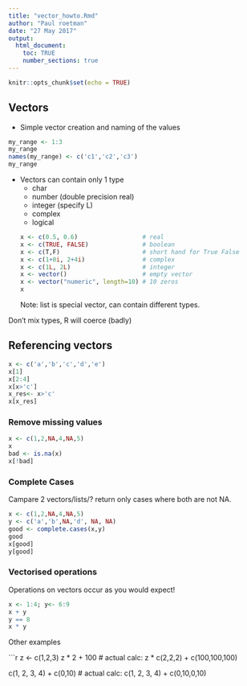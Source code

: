 ```yaml
---
title: "vector_howto.Rmd"
author: "Paul roetman"
date: "27 May 2017"
output: 
  html_document:
    toc: TRUE
    number_sections: true
---
```


```r
knitr::opts_chunk$set(echo = TRUE)
```

## Vectors

* Simple vector creation and naming of the values

```r
my_range <- 1:3
my_range
names(my_range) <- c('c1','c2','c3')
my_range
```

* Vectors can contain only 1 type
    * char
    * number  (double precision real)
    * integer (specify L)
    * complex
    * logical
```r
x <- c(0.5, 0.6)                  # real
x <- c(TRUE, FALSE)               # boolean
x <- c(T,F)                       # short hand for True False
x <- c(1+0i, 2+4i)                # complex 
x <- c(1L, 2L)                    # integer
x <- vector()                     # empty vector
x <- vector("numeric", length=10) # 10 zeros
x
```
Note: list is special vector, can contain different types.

Don't mix types, R will coerce (badly)

## Referencing vectors

```r
x <- c('a','b','c','d','e')
x[1]
x[2:4]
x[x>'c']
x_res<- x>'c'
x[x_res]
```

### Remove missing values

```r
x <- c(1,2,NA,4,NA,5)
x
bad <- is.na(x)
x[!bad]
```

### Complete Cases
Campare 2 vectors/lists/? return only cases where both are not NA.

```r
x <- c(1,2,NA,4,NA,5)
y <- c('a','b',NA,'d', NA, NA)
good <- complete.cases(x,y)
good
x[good]
y[good]
```

### Vectorised operations

Operations on vectors occur as you would expect!

```r
x <- 1:4; y<- 6:9
x + y
y == 8
x * y
```

Other examples

```r
z <- c(1,2,3)
z * 2 + 100     # actual calc: z * c(2,2,2) + c(100,100,100)

 c(1, 2, 3, 4) + c(0,10) #  actual calc:  c(1, 2, 3, 4) + c(0,10,0,10)
